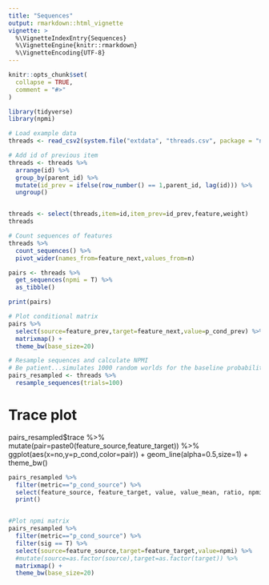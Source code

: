 ```yaml
---
title: "Sequences"
output: rmarkdown::html_vignette
vignette: >
  %\VignetteIndexEntry{Sequences}
  %\VignetteEngine{knitr::rmarkdown}
  %\VignetteEncoding{UTF-8}
---
```


```r
knitr::opts_chunk$set(
  collapse = TRUE,
  comment = "#>"
)
```

```r
library(tidyverse)
library(npmi)

# Load example data
threads <- read_csv2(system.file("extdata", "threads.csv", package = "npmi"))

# Add id of previous item
threads <- threads %>% 
  arrange(id) %>% 
  group_by(parent_id) %>% 
  mutate(id_prev = ifelse(row_number() == 1,parent_id, lag(id))) %>% 
  ungroup()


threads <- select(threads,item=id,item_prev=id_prev,feature,weight)
threads

```

```r
# Count sequences of features
threads %>%
  count_sequences() %>% 
  pivot_wider(names_from=feature_next,values_from=n)
```

```r
pairs <- threads %>% 
  get_sequences(npmi = T) %>% 
  as_tibble()

print(pairs)

# Plot conditional matrix
pairs %>% 
  select(source=feature_prev,target=feature_next,value=p_cond_prev) %>% 
  matrixmap() +
  theme_bw(base_size=20)

```


```r
# Resample sequences and calculate NPMI
# Be patient...simulates 1000 random worlds for the baseline probability
pairs_resampled <- threads %>%
  resample_sequences(trials=100)

```

# Trace plot
pairs_resampled$trace %>% 
  mutate(pair=paste0(feature_source,feature_target)) %>% 
  ggplot(aes(x=no,y=p_cond,color=pair)) +
  geom_line(alpha=0.5,size=1) +
  theme_bw()
  

```r
pairs_resampled %>% 
  filter(metric=="p_cond_source") %>% 
  select(feature_source, feature_target, value, value_mean, ratio, npmi,sig) %>% 
  print()


#Plot npmi matrix
pairs_resampled %>% 
  filter(metric=="p_cond_source") %>% 
  filter(sig == T) %>% 
  select(source=feature_source,target=feature_target,value=npmi) %>% 
  #mutate(source=as.factor(source),target=as.factor(target)) %>% 
  matrixmap() +
  theme_bw(base_size=20)


```
